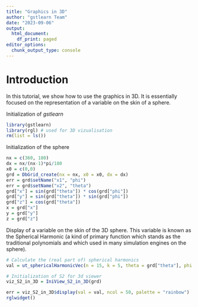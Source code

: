 ```yaml
---
title: "Graphics in 3D"
author: "gstlearn Team"
date: "2023-09-06"
output:
  html_document:
    df_print: paged
editor_options:
  chunk_output_type: console
---
```


<!-- SUMMARY: Perform Graphic representations in 3D  -->

<!-- CATEGORY: Graphics -->

# Introduction

In this tutorial, we show how to use the graphics in 3D. It is essentially focused on the representation of a variable on the skin of a sphere.

Initialization of *gstlearn*

```r
library(gstlearn)
library(rgl) # used for 3D vizualisation
rm(list = ls())
```

Initialization of the sphere

```r
nx = c(360, 180)
dx = nx/(nx-1)*pi/180
x0 = c(0,0)
grd = DbGrid_create(nx = nx, x0 = x0, dx = dx)
err = grd$setName("x1", "phi")
err = grd$setName("x2", "theta")
grd["x"] = sin(grd["theta"]) * cos(grd["phi"])
grd["y"] = sin(grd["theta"]) * sin(grd["phi"])
grd["z"] = cos(grd["theta"])
x = grd["x"]
y = grd["y"]
z = grd["z"]
```

Display of a variable on the skin of the 3D sphere. This variable is known as the Spherical Harmonic (a kind of primary function which stands as the traditional polynomials and which used in many simulation engines on the sphere).

```r
# Calculate the (real part of) spherical harmonics
val = ut_sphericalHarmonicVec(n = 15, k = 5, theta = grd["theta"], phi = grd["phi"])

# Initialization of S2 for 3d viewer
viz_S2_in_3D = IniView_S2_in_3D(grd)

err = viz_S2_in_3D$display(val = val, ncol = 50, palette = "rainbow")
rglwidget()
```
